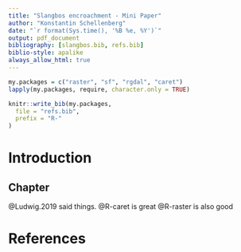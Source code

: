 ```yaml
---
title: "Slangbos encroachment - Mini Paper"
author: "Konstantin Schellenberg"
date: "`r format(Sys.time(), '%B %e, %Y')`"
output: pdf_document
bibliography: [slangbos.bib, refs.bib]
biblio-style: apalike
always_allow_html: true
---
```


```r

my.packages = c("raster", "sf", "rgdal", "caret")
lapply(my.packages, require, character.only = TRUE)
```


```r
knitr::write_bib(my.packages,
  file = "refs.bib",
  prefix = "R-"
)

```


# Introduction
## Chapter

@Ludwig.2019 said things.
@R-caret is great
@R-raster is also good

# References
